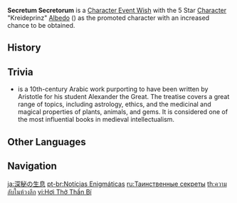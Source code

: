 {{Wish Series Infobox
|character = Albedo
|type      = Character Event Wishes
}}
'''Secretum Secretorum''' is a [[Character Event Wish]] with the 5 Star [[Character]] "Kreideprinz" [[Albedo]] ({{Geo}}) as the promoted character with an increased chance to be obtained.

==History==
{{Wish History Table}}

==Trivia==
*{{Lang|Secretum Secretorum|la="the secret of secrets"}} is a 10th-century Arabic work purporting to have been written by Aristotle for his student Alexander the Great. The treatise covers a great range of topics, including astrology, ethics, and the medicinal and magical properties of plants, animals, and gems. It is considered one of the most influential books in medieval intellectualism.

==Other Languages==
{{Other Languages
|en      = Secretum Secretorum
|en_tl   = Secret of Secrets
|en_lang = la
|zhs     = 深秘之息
|zhs_rm  = Shēnmì zhī Xī
|zht     = 深秘之息
|zht_rm  = Shēnmì zhī Xí
|zh_tl   = Breath of Profound Secrets
|ja      = 深秘の生息
|ja_rm   = Jinpi no Seisoku{{Assumed}}
|ja_tl   = Inhabitation of Profound Secrets
|ko      = {{tt|심비|深祕}}의 숨결
|ko_rm   = Simbi-ui Sumgyeol
|ko_tl   = Breath of Profound Secrets
|es      = Susurros enigmáticos
|es_tl   = Enigmatic Whispers
|fr      = Nouvelles mystérieuses
|fr_tl   = Mysterious News
|ru      = Таинственные секреты
|ru_tl   = Mysterious Secrets
|th      = ความลับในห้วงลึก
|th_rm   = Khwam lap nai huang luek
|th_tl   = Secret in the Vast Deep
|vi      = Hơi Thở {{tt|Thần Bí|神秘}}
|vi_tl   = Mysterious Breath
|de      = Rätselhafte Worte
|de_tl   = Enigmatic Words
|id      = Enigma Kehidupan
|id_tl   = Life Enigma
|pt      = Notícias Enigmáticas
|pt_tl   = Enigmatic News
}}

==Navigation==
{{Wish Navbox}}

[[ja:深秘の生息]]
[[pt-br:Notícias Enigmáticas]]
[[ru:Таинственные секреты]]
[[th:ความลับในห้วงลึก]]
[[vi:Hơi Thở Thần Bí]]